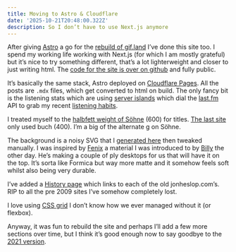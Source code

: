 ```yaml
---
title: Moving to Astro & Cloudflare
date: '2025-10-21T20:48:00.322Z'
description: So I don’t have to use Next.js anymore
---
```


After giving [Astro](https://astro.build/) a go for the [rebuild of gif.land](/posts/2025/ditching-vercel) I’ve done this site too. I spend my working life working with Next.js (for which I am mostly grateful) but it’s nice to try something different, that’s a lot lighterweight and closer to just writing html. The [code for the site is over on github](https://github.com/jonheslop/jfh-2025) and fully public.

It’s basically the same stack, Astro deployed on [Cloudflare Pages](https://pages.cloudflare.com/). All the posts are `.mdx` files, which get converted to html on build. The only fancy bit is the listening stats which are using [server islands](https://docs.astro.build/en/guides/server-islands/) which dial the [last.fm](https://www.last.fm/) API to grab my recent [listening habits](https://www.last.fm/user/jonheslop).

I treated myself to the [halbfett weight of Söhne](https://klim.co.nz/fonts/soehne/) (600) for titles. [The last site](https://2021.jonheslop.com/) only used buch (400). I’m a big of the alternate g on Söhne.

The background is a noisy SVG that I [generated here](https://www.fffuel.co/nnnoise/) then tweaked manually. I was inspired by [Fenix](https://www.fenixforinteriors.com/en/materials/fenix) a material I was introduced to by [Billy](https://www.bybill.co.uk/) the other day. He’s making a couple of ply desktops for us that will have it on the top. It’s sorta like Formica but way more matte and it somehow feels soft whilst also being very durable.

I’ve added a [History page](/history) which links to each of the old jonheslop.com’s. RIP to all the pre 2009 sites I’ve somehow completely lost.

I love using [CSS grid](https://developer.mozilla.org/en-US/docs/Web/CSS/CSS_grid_layout) I don’t know how we ever managed without it (or flexbox).

Anyway, it was fun to rebuild the site and perhaps I’ll add a few more sections over time, but I think it’s good enough now to say goodbye to the [2021 version](https://2021.jonheslop.com/).
